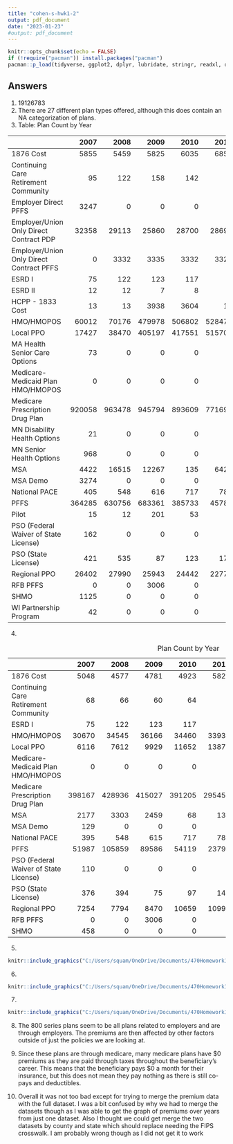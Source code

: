 ```yaml
---
title: "cohen-s-hwk1-2"
output: pdf_document
date: "2023-01-23"
#output: pdf_document
---
```


```r
knitr::opts_chunk$set(echo = FALSE)
if (!require("pacman")) install.packages("pacman")
pacman::p_load(tidyverse, ggplot2, dplyr, lubridate, stringr, readxl, data.table, gdata)
```

## Answers
1. 19126783
2. There are 27 different plan types offered, although this does contain an NA categorization of plans.
3. 
Table: Plan Count by Year

|                                         |   2007|   2008|   2009|   2010|   2011|   2012|   2013|    2014|   2015|
|:----------------------------------------|------:|------:|------:|------:|------:|------:|------:|-------:|------:|
|1876 Cost                                |   5855|   5459|   5825|   6035|   6851|   7633|   7731|    7069|   7157|
|Continuing Care Retirement Community     |     95|    122|    158|    142|      0|      0|      0|       0|      0|
|Employer Direct PFFS                     |   3247|      0|      0|      0|      0|      0|      0|       0|      0|
|Employer/Union Only Direct Contract PDP  |  32358|  29113|  25860|  28700|  28697|  28669|  25526|   25528|  25630|
|Employer/Union Only Direct Contract PFFS |      0|   3332|   3335|   3332|   3329|   3323|      0|       0|      0|
|ESRD I                                   |     75|    122|    123|    117|      0|      0|      0|       0|      0|
|ESRD II                                  |     12|     12|      7|      8|      0|      0|      0|       0|      0|
|HCPP - 1833 Cost                         |     13|     13|   3938|   3604|     11|     11|     10|       9|      9|
|HMO/HMOPOS                               |  60012|  70176| 479978| 506802| 528473| 507272| 530909|  523304| 479275|
|Local PPO                                |  17427|  38470| 405197| 417551| 515700| 636701| 633884|  664716| 704993|
|MA Health Senior Care Options            |     73|      0|      0|      0|      0|      0|      0|       0|      0|
|Medicare-Medicaid Plan HMO/HMOPOS        |      0|      0|      0|      0|      0|      0|    265|    1319|   4130|
|Medicare Prescription Drug Plan          | 920058| 963478| 945794| 893609| 771694| 815223| 826907| 1122209| 991457|
|MN Disability Health Options             |     21|      0|      0|      0|      0|      0|      0|       0|      0|
|MN Senior Health Options                 |    968|      0|      0|      0|      0|      0|      0|       0|      0|
|MSA                                      |   4422|  16515|  12267|    135|   6421|   6416|   6431|    6449|   6518|
|MSA Demo                                 |   3274|      0|      0|      0|      0|      0|      0|       0|      0|
|National PACE                            |    405|    548|    616|    717|    781|    858|    953|    1118|   1216|
|PFFS                                     | 364285| 630756| 683361| 385733|  45781|  36423|  31919|   24905|  13658|
|Pilot                                    |     15|     12|    201|     53|      3|      3|      2|       2|      2|
|PSO (Federal Waiver of State License)    |    162|      0|      0|      0|      0|      0|      0|       0|      0|
|PSO (State License)                      |    421|    535|     87|    123|    176|    171|      0|       0|      0|
|Regional PPO                             |  26402|  27990|  25943|  24442|  22773|  21602|  19970|   19773|  17578|
|RFB PFFS                                 |      0|      0|   3006|      0|      0|      0|      0|       0|      0|
|SHMO                                     |   1125|      0|      0|      0|      0|      0|      0|       0|      0|
|WI Partnership Program                   |     42|      0|      0|      0|      0|      0|      0|       0|      0|

4. 

Table: Plan Count by Year

|                                      |   2007|   2008|   2009|   2010|   2011|   2012|   2013|   2014|   2015|
|:-------------------------------------|------:|------:|------:|------:|------:|------:|------:|------:|------:|
|1876 Cost                             |   5048|   4577|   4781|   4923|   5829|   6647|   6759|   6207|   6329|
|Continuing Care Retirement Community  |     68|     66|     60|     64|      0|      0|      0|      0|      0|
|ESRD I                                |     75|    122|    123|    117|      0|      0|      0|      0|      0|
|HMO/HMOPOS                            |  30670|  34545|  36166|  34460|  33931|  37551|  37179|  38893|  36588|
|Local PPO                             |   6116|   7612|   9929|  11652|  13874|  17030|  17089|  17169|  16728|
|Medicare-Medicaid Plan HMO/HMOPOS     |      0|      0|      0|      0|      0|      0|    265|   1319|   4130|
|Medicare Prescription Drug Plan       | 398167| 428936| 415027| 391205| 295458| 289044| 278091| 301082| 269153|
|MSA                                   |   2177|   3303|   2459|     68|    131|    132|    145|    163|    232|
|MSA Demo                              |    129|      0|      0|      0|      0|      0|      0|      0|      0|
|National PACE                         |    395|    548|    615|    717|    781|    858|    953|   1118|   1216|
|PFFS                                  |  51987| 105859|  89586|  54119|  23795|  17449|  12945|   6053|   4232|
|PSO (Federal Waiver of State License) |    110|      0|      0|      0|      0|      0|      0|      0|      0|
|PSO (State License)                   |    376|    394|     75|     97|    141|    143|      0|      0|      0|
|Regional PPO                          |   7254|   7794|   8470|  10659|  10995|  11279|   9660|  10420|   8531|
|RFB PFFS                              |      0|      0|   3006|      0|      0|      0|      0|      0|      0|
|SHMO                                  |    458|      0|      0|      0|      0|      0|      0|      0|      0|

5. 
  
```r
knitr::include_graphics("C:/Users/squam/OneDrive/Documents/470Homework1/avgEnrollmentByCounty.png")
```

6. 
```r
knitr::include_graphics("C:/Users/squam/OneDrive/Documents/470Homework1/avgPremiumYear.png")

```

7. 

```r
knitr::include_graphics("C:/Users/squam/OneDrive/Documents/470Homework1/shareOf0.png")
```

8. The 800 series plans seem to be all plans related to employers and are through employers. The premiums are then affected by other factors outside of just the policies we are looking at.

9. Since these plans are through medicare, many medicare plans have \$0 premiums as they are paid through taxes throughout the beneficiary's career. This means that the beneficiary pays \$0 a month for their insurance, but this does not mean they pay nothing as there is still co-pays and deductibles.

10. Overall it was not too bad except for trying to merge the premium data with the full dataset. I was a bit confused by why we had to merge the datasets though as I was able to get the graph of premiums over years from just one dataset. Also I thought we could get merge the two datasets by county and state which should replace needing the FIPS crosswalk. I am probably wrong though as I did not get it to work


